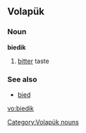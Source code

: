 ==Volapük==

===Noun===
'''biedik'''

# [[bitter]] taste

===See also===
* [[bied]]

[[Category:Volapük nouns]]

[[vo:biedik]]